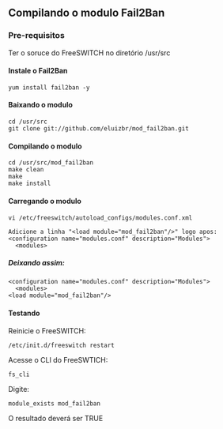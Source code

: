== Compilando o modulo Fail2Ban ==
=== Pre-requisitos ===

Ter o soruce do FreeSWITCH no diretório /usr/src
==== Instale o Fail2Ban ====

<pre>
yum install fail2ban -y 
</pre>

==== Baixando o modulo ====

<pre>
cd /usr/src
git clone git://github.com/eluizbr/mod_fail2ban.git
</pre>

==== Compilando o modulo ====

<pre>
cd /usr/src/mod_fail2ban
make clean
make
make install
</pre>

==== Carregando o modulo ====

<pre>
vi /etc/freeswitch/autoload_configs/modules.conf.xml

Adicione a linha "<load module="mod_fail2ban"/>" logo apos:
<configuration name="modules.conf" description="Modules">
  <modules>

</pre>
===== Deixando assim: =====
<pre>
<configuration name="modules.conf" description="Modules">
  <modules>
<load module="mod_fail2ban"/>

</pre>

==== Testando ====

Reinicie o FreeSWITCH:

<pre>
/etc/init.d/freeswitch restart
</pre>

Acesse o CLI do FreeSWTICH:

<pre>
fs_cli
</pre>

Digite:

<pre>
module_exists mod_fail2ban
</pre>

O resultado deverá ser TRUE

